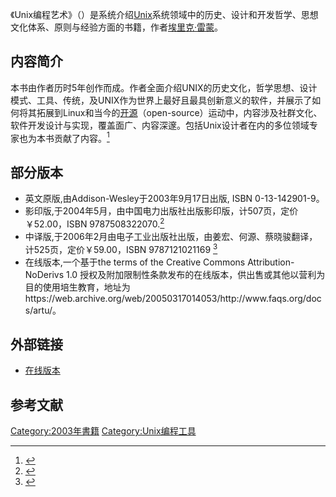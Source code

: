 {{Infobox book
| name             = Unix編程藝術
| image            = 
| caption    = 
| author           = [[埃里克·雷蒙|埃里克·雷蒙]]
| title_orig       = 
| translator       = 
| illustrator      = 
| cover_artist     = 
| country          = 
| language         = 
| series           = 
| subject          = [[Unix|Unix]] [[程式設計|程式設計]]
| genre            = 非小說類
| publisher        = [[艾迪生韋斯利|艾迪生韋斯利]]
| pub_date         = 2003
| english_pub_date = 
| media_type       = 
| pages            = 
| isbn =  0-13-142901-9
| oclc             = 
| dewey            = 
| congress         = 
| preceded_by      = 
| followed_by      = 
}}
《Unix编程艺术》（{{lang-en|The Art of Unix Programming}}）是系统介绍[[Unix|Unix]]系统领域中的历史、设计和开发哲学、思想文化体系、原则与经验方面的书籍，作者[[埃里克·雷蒙|埃里克·雷蒙]]。

==内容简介==
本书由作者历时5年创作而成。作者全面介绍UNIX的历史文化，哲学思想、设计模式、工具、传统，及UNIX作为世界上最好且最具创新意义的软件，并展示了如何将其拓展到Linux和当今的[[开源|开源]]（open-source）运动中，内容涉及社群文化、软件开发设计与实现，覆盖面广、内容深邃。包括Unix设计者在内的多位领域专家也为本书贡献了内容。<ref>{{Cite web |url=http://book.51cto.com/art/201012/239361.htm |title=存档副本 |access-date=2011-09-25 |archive-date=2021-11-02 |archive-url=https://web.archive.org/web/20211102212127/https://book.51cto.com/art/201012/239361.htm }}</ref>

==部分版本==
*英文原版,由Addison-Wesley于2003年9月17日出版, ISBN 0-13-142901-9。
*影印版,于2004年5月，由中国电力出版社出版影印版，计507页，定价￥52.00，ISBN 9787508322070.<ref>{{Cite web |url=http://book.douban.com/subject/1161027/ |title=存档副本 |access-date=2011-09-25 |archive-date=2016-03-07 |archive-url=https://web.archive.org/web/20160307123328/https://book.douban.com/subject/1161027/ }}</ref>
*中译版,于2006年2月由电子工业出版社出版，由姜宏、何源、蔡晓骏翻译，计525页，定价￥59.00，ISBN 9787121021169 <ref>{{Cite web |url=http://book.douban.com/subject/1467587/ |title=存档副本 |access-date=2011-09-25 |archive-date=2021-08-12 |archive-url=https://web.archive.org/web/20210812103839/https://book.douban.com/subject/1467587/ }}</ref>
*在线版本,一个基于the terms of the Creative Commons Attribution-NoDerivs 1.0 授权及附加限制性条款发布的在线版本，供出售或其他以营利为目的使用培生教育，地址为https://web.archive.org/web/20050317014053/http://www.faqs.org/docs/artu/。

==外部链接==
*[https://web.archive.org/web/20050317014053/http://www.faqs.org/docs/artu/ 在线版本]

==参考文献==
{{reflist|2}}
[[Category:2003年書籍|Category:2003年書籍]]
[[Category:Unix编程工具|Category:Unix编程工具]]